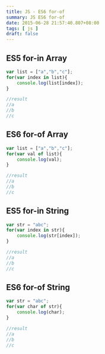 ```yaml
---
title: JS - ES6 for-of
summary: JS ES6 for-of
date: 2015-06-28 21:57:40.807+08:00
tags: [ js ]
draft: false
---
```


## ES5 for-in Array

```js
var list = ["a","b","c"];  
for(var index in list){  
    console.log(list[index]);
}

//result
//a
//b
//c
```

## ES6 for-of Array

```js
var list = ["a","b","c"];  
for(var val of list){  
    console.log(val);
}

//result
//a
//b
//c
```

## ES5 for-in String

```js
var str = "abc";  
for(var index in str){  
    console.log(str[index]);
}

//result
//a
//b
//c
```

## ES6 for-of String

```js
var str = "abc";  
for(var char of str){  
    console.log(char);
}

//result
//a
//b
//c
```